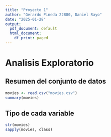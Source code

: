```yaml
---
title: "Proyecto 1"
author: "Gerardo Pineda 22880, Daniel Rayo"
date: "2025-01-28"
output:
  pdf_document: default
  html_document:
    df_print: paged
---
```


# Analisis Exploratorio
## Resumen del conjunto de datos


```r
movies <- read.csv("movies.csv")
summary(movies)
```
## Tipo de cada variable

```r
str(movies)
sapply(movies, class)
```
